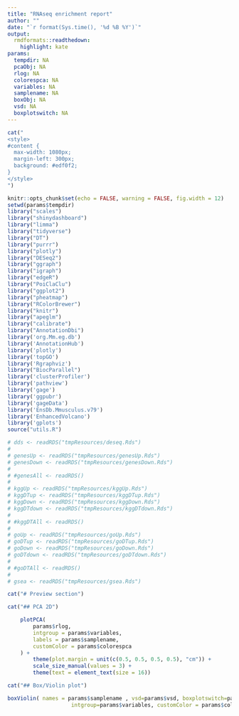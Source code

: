 ```yaml
---
title: "RNAseq enrichment report"
author: ""
date: "`r format(Sys.time(), '%d %B %Y')`"
output:
  rmdformats::readthedown:
    highlight: kate
params:
  tempdir: NA
  pcaObj: NA
  rlog: NA
  colorespca: NA
  variables: NA
  samplename: NA
  boxObj: NA
  vsd: NA
  boxplotswitch: NA
---
```



```r
cat("
<style>
#content {
  max-width: 1080px;
  margin-left: 300px;
  background: #edf0f2;
}
</style>
")
```

```r
knitr::opts_chunk$set(echo = FALSE, warning = FALSE, fig.width = 12)
setwd(params$tempdir)
library("scales")
library("shinydashboard")
library("limma")
library("tidyverse")
library("DT")
library("purrr")
library("plotly")
library("DESeq2")
library("ggraph")
library("igraph")
library("edgeR")
library("PoiClaClu")
library("ggplot2")
library("pheatmap")
library("RColorBrewer")
library("knitr")
library("apeglm")
library("calibrate")
library("AnnotationDbi")
library('org.Mm.eg.db')
library('AnnotationHub')
library('plotly')
library('topGO')
library('Rgraphviz')
library("BiocParallel")
library('clusterProfiler')
library('pathview')
library('gage')
library('ggpubr')
library('gageData')
library('EnsDb.Mmusculus.v79')
library('EnhancedVolcano')
library('gplots')
source("utils.R")

# dds <- readRDS("tmpResources/deseq.Rds")
# 
# genesUp <- readRDS("tmpResources/genesUp.Rds")
# genesDown <- readRDS("tmpResources/genesDown.Rds")
# 
# #genesAll <- readRDS()
# 
# kggUp <- readRDS("tmpResources/kggUp.Rds")
# kggDTup <- readRDS("tmpResources/kggDTup.Rds")
# kggDown <- readRDS("tmpResources/kggDown.Rds")
# kggDTdown <- readRDS("tmpResources/kggDTdown.Rds")
# 
# #kggDTAll <- readRDS()
# 
# goUp <- readRDS("tmpResources/goUp.Rds")
# goDTup <- readRDS("tmpResources/goDTup.Rds")
# goDown <- readRDS("tmpResources/goDown.Rds")
# goDTdown <- readRDS("tmpResources/goDTdown.Rds")
# 
# #goDTAll <- readRDS()
# 
# gsea <- readRDS("tmpResources/gsea.Rds")

```

```r
cat("# Preview section")
```

```r
cat("## PCA 2D")
```


```r
    plotPCA(
        params$rlog,
        intgroup = params$variables,
        labels = params$samplename,
        customColor = params$colorespca
    ) +
        theme(plot.margin = unit(c(0.5, 0.5, 0.5, 0.5), "cm")) +
        scale_size_manual(values = 3) +
        theme(text = element_text(size = 16))
```

```r
cat("## Box/Violin plot")
```

```r
boxViolin( names = params$samplename , vsd=params$vsd, boxplotswitch=params$boxplotswitch,
                    intgroup=params$variables, customColor = params$colorespca ) 
```

